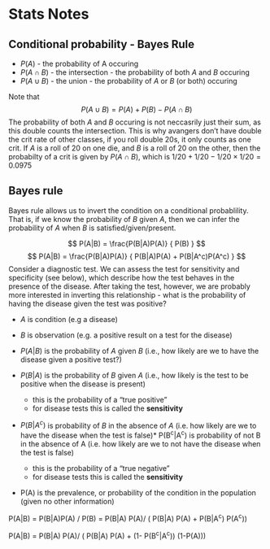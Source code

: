 # Stats Notes

## Conditional probability - Bayes Rule

* $P(A)$ - the probability of A occuring
* $P(A \cap B)$ - the intersection - the probability of both $A$ and $B$ occuring
* $P(A \cup B)$ - the union - the probability of $A$ or $B$ (or both) occuring

Note that 
$$
P(A \cup B) = P(A) + P(B) - P(A \cap B)
$$
The probability of both $A$ and $B$ occuring is not neccasrily just their sum, as this double counts the intersection. This is why avangers don't have double the crit rate of other classes, if you roll double 20s, it only counts as one crit. If $A$ is a roll of 20 on one die, and $B$ is a roll of 20 on the other, then the probabilty of a crit is given by $P(A \cap B)$, which is $1/20 + 1/20 - 1/20 \times 1/20 = 0.0975$

## Bayes rule

Bayes rule allows us to invert the condition on a conditional probablility. That is, if we know the probability of $B$ given $A$, then we can infer the probability of $A$ when $B$ is satisfied/given/present. 

$$
P(A|B) = \frac{P(B|A)P(A)} { P(B) }
$$
$$
P(A|B) = \frac{P(B|A)P(A)} { P(B|A)P(A) + P(B|A^c)P(A^c) }
$$
Consider a diagnostic test. We can assess the test for sensitivity and specificity (see below), which describe how the test behaves in the presence of the disease. After taking the test, however, we are probably more interested in inverting this relationship - what is the probability of having the disease given the test was positive?

* $A$ is condition (e.g a disease)
* $B$ is observation  (e.g. a positive result on a test for the disease)


* $P(A|B$) is the probability of $A$ given $B$ (i.e., how likely are we to have the disease given a positive test?)
* $P(B|A)$ is the probability of $B$ given $A$ (i.e., how likely is the test to be positive when the disease is present)
    * this is the probability of a "true positive"
	* for disease tests this is called the **sensitivity**
* $P(B|A^{c})$ is probability of $B$ in the absence of $A$ (i.e. how likely are we to have the disease when the test is false)* P(B<sup>c</sup>|A<sup>c</sup>) is probability of not B in the absence of A (i.e. how likely are we to not have the disease when the test is false)
    * this is the probability of a "true negative"
	* for disease tests this is called the **sensitivity**

* P(A) is the prevalence, or probability of the condition in the population (given no other information)

P(A|B) = P(B|A)P(A) / P(B) = P(B|A) P(A)/ ( P(B|A) P(A) + P(B|A<sup>c</sup>) P(A<sup>c</sup>))


P(A|B) = P(B|A) P(A)/ ( P(B|A) P(A) + (1- P(B<sup>c</sup>|A<sup>c</sup>)) (1-P(A)))
